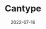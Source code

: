 ---
title: Cantype
description: A typing test website
url: https://cantype.netlify.app
source: https://github.com/Ltwoz/cantype
date: "2022-07-16"
screenshot: https://raw.githubusercontent.com/Ltwoz/cantype/master/screenshot.png
---